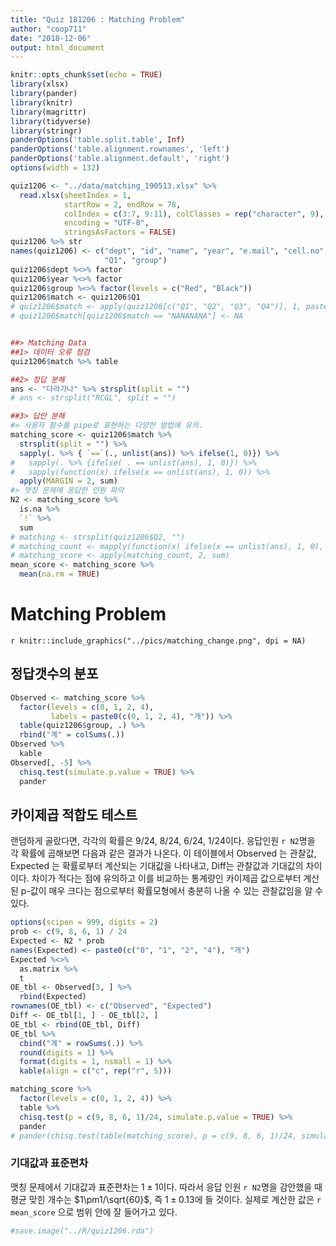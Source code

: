 ```yaml
---
title: "Quiz 181206 : Matching Problem"
author: "coop711"
date: "2018-12-06"
output: html_document
---
```


```r
knitr::opts_chunk$set(echo = TRUE)
library(xlsx)
library(pander)
library(knitr)
library(magrittr)
library(tidyverse)
library(stringr)
panderOptions('table.split.table', Inf)
panderOptions('table.alignment.rownames', 'left')
panderOptions('table.alignment.default', 'right')
options(width = 132)
```

```r
quiz1206 <- "../data/matching_190513.xlsx" %>% 
  read.xlsx(sheetIndex = 1, 
            startRow = 2, endRow = 78, 
            colIndex = c(3:7, 9:11), colClasses = rep("character", 9),
            encoding = "UTF-8",
            stringsAsFactors = FALSE)
quiz1206 %>% str
names(quiz1206) <- c("dept", "id", "name", "year", "e.mail", "cell.no", 
                     "Q1", "group")
quiz1206$dept %<>% factor
quiz1206$year %<>% factor
quiz1206$group %<>% factor(levels = c("Red", "Black"))
quiz1206$match <- quiz1206$Q1
# quiz1206$match <- apply(quiz1206[c("Q1", "Q2", "Q3", "Q4")], 1, paste0, collapse = "")
# quiz1206$match[quiz1206$match == "NANANANA"] <- NA


##> Matching Data
##1> 데이터 오류 점검
quiz1206$match %>% table

##2> 정답 분해
ans <- "다라가나" %>% strsplit(split = "")
# ans <- strsplit("RCGL", split = "")

##3> 답안 분해
#> 사용자 함수를 pipe로 표현하는 다양한 방법에 유의.
matching_score <- quiz1206$match %>% 
  strsplit(split = "") %>%
  sapply(. %>% { `==`(., unlist(ans)) %>% ifelse(1, 0)}) %>%
#   sapply(. %>% {ifelse( . == unlist(ans), 1, 0)}) %>%
#   sapply(function(x) ifelse(x == unlist(ans), 1, 0)) %>%
  apply(MARGIN = 2, sum) 
#> 맷칭 문제에 응답한 인원 파악
N2 <- matching_score %>%
  is.na %>%
  `!` %>%
  sum
# matching <- strsplit(quiz1206$Q2, "")
# matching_count <- mapply(function(x) ifelse(x == unlist(ans), 1, 0), matching)
# matching_score <- apply(matching_count, 2, sum)
mean_score <- matching_score %>%
  mean(na.rm = TRUE)
```

# Matching Problem

`r knitr::include_graphics("../pics/matching_change.png", dpi = NA)`

## 정답갯수의 분포

```r
Observed <- matching_score %>%
  factor(levels = c(0, 1, 2, 4),
         labels = paste0(c(0, 1, 2, 4), "개")) %>%
  table(quiz1206$group, .) %>%
  rbind("계" = colSums(.)) 
Observed %>%
  kable
Observed[, -5] %>%
  chisq.test(simulate.p.value = TRUE) %>%
  pander
```

## 카이제곱 적합도 테스트

랜덤하게 골랐다면, 각각의 확률은 9/24, 8/24, 6/24, 1/24이다. 응답인원 `r N2`명을 각 확률에 곱해보면
다음과 같은 결과가 나온다. 이 테이블에서 Observed 는 관찰값, Expected 는 확률로부터 계산되는 기대값을 나타내고, Diff는 관찰값과 기대값의 차이이다. 차이가 적다는 점에 유의하고 이를 비교하는 통계량인 카이제곱 값으로부터 계산된 p-값이 매우 크다는 점으로부터 확률모형에서 충분히 나올 수 있는 관찰값임을 알 수 있다.


```r
options(scipen = 999, digits = 2)
prob <- c(9, 8, 6, 1) / 24
Expected <- N2 * prob
names(Expected) <- paste0(c("0", "1", "2", "4"), "개")
Expected %<>%
  as.matrix %>%
  t 
OE_tbl <- Observed[3, ] %>%
  rbind(Expected) 
rownames(OE_tbl) <- c("Observed", "Expected")
Diff <- OE_tbl[1, ] - OE_tbl[2, ]
OE_tbl <- rbind(OE_tbl, Diff)
OE_tbl %>%
  cbind("계" = rowSums(.)) %>%
  round(digits = 1) %>%
  format(digits = 1, nsmall = 1) %>%
  kable(align = c("c", rep("r", 5)))
```

```r
matching_score %>%
  factor(levels = c(0, 1, 2, 4)) %>%
  table %>%
  chisq.test(p = c(9, 8, 6, 1)/24, simulate.p.value = TRUE) %>%
  pander
# pander(chisq.test(table(matching_score), p = c(9, 8, 6, 1)/24, simulate.p.value = TRUE, B = 2000))
```

### 기대값과 표준편차

맷칭 문제에서 기대값과 표준편차는 $1\pm1$이다. 따라서 응답 인원 `r N2`명을 감안했을 때 평균 맞힌 개수는 $1\pm1/\sqrt{60}$, 즉 $1\pm0.13$에 들 것이다. 실제로 계산한 값은 `r mean_score` 으로 범위 안에 잘 들어가고 있다.

```r
#save.image("../R/quiz1206.rda")
```